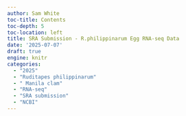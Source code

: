 ```yaml
---
author: Sam White
toc-title: Contents
toc-depth: 5
toc-location: left
title: SRA Submission - R.philippinarum Egg RNA-seq Data
date: '2025-07-07'
draft: true
engine: knitr
categories: 
  - "2025"
  - "Ruditapes philippinarum"
  - " Manila clam"
  - "RNA-seq"
  - "SRA submission"
  - "NCBI"
---
```


